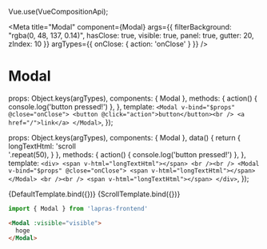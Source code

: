 Vue.use(VueCompositionApi);


<Meta
  title="Modal"
  component={Modal}
  args={{
    filterBackground: "rgba(0, 48, 137, 0.14)",
    hasClose: true,
    visible: true,
    panel: true,
    gutter: 20,
    zIndex: 10
  }}
  argTypes={{ onClose: { action: 'onClose' } }}
  />

# Modal

  props: Object.keys(argTypes),
  components: { Modal },
  methods: {
    action() {
      console.log('button pressed!')
    },
  },
  template: `
    <Modal v-bind="$props" @close="onClose">
      <button @click="action">button</button><br />
      <a href="/">link</a>
    </Modal>
  `,
});

  props: Object.keys(argTypes),
  components: { Modal },
  data() {
    return {
      longTextHtml: 'scroll<br />'.repeat(50),
    }
  },
  methods: {
    action() {
      console.log('button pressed!')
    },
  },
  template: `
        <div>
          <span v-html="longTextHtml"></span>
          <br /><br />
          <Modal v-bind="$props" @close="onClose">
            <span v-html="longTextHtml"></span>
          </Modal>
          <br /><br />
          <span v-html="longTextHtml"></span>
        </div>
  `,
});

<Preview>
  <Story name="default">
    {DefaultTemplate.bind({})}
  </Story>
  <Story name="scroll">
    {ScrollTemplate.bind({})}
  </Story>
</Preview>

```typescript
import { Modal } from 'lapras-frontend'
```

```html
<Modal :visible="visible">
  hoge
</Modal>
```

<Props of={Modal} />
